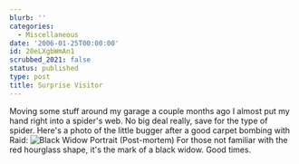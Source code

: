 ```yaml
---
blurb: ''
categories:
  - Miscellaneous
date: '2006-01-25T00:00:00'
id: 20eLXgbWmAn1
scrubbed_2021: false
status: published
type: post
title: Surprise Visitor
---
```


Moving some stuff around my garage a couple months ago I almost put
my hand right into a spider's web. No big deal really, save for the
type of spider. Here's a photo of the little bugger after a good
carpet bombing with Raid:
![Black Widow Portrait (Post-mortem)](http://www.alanwsmith.com/blog/wp-content/uploads/2006/01/20051026_230734a1.jpg "Black Widow Portrait (Post-mortem)")
For those not familiar with the red hourglass shape, it's the mark
of a black widow. Good times.
